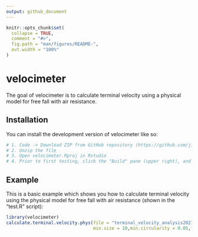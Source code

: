 ```yaml
---
output: github_document
---
```


<!-- README.md is generated from README.Rmd. Please edit that file -->

```r
knitr::opts_chunk$set(
  collapse = TRUE,
  comment = "#>",
  fig.path = "man/figures/README-",
  out.width = "100%"
)
```

# velocimeter

<!-- badges: start -->
<!-- badges: end -->

The goal of velocimeter is to calculate terminal velocity using a physical model for free fall with air resistance.

## Installation

You can install the development version of velocimeter like so:

``` r
# 1. Code -> Download ZIP from GitHub repository (https://github.com/jinleizhu/velocimeter)
# 2. Unzip the file
# 3. Open velocimeter.Rproj in Rstudio
# 4. Prior to first testing, click the "Build" pane (upper right), and then "Install and Restart"

```

## Example

This is a basic example which shows you how to calculate terminal velocity using
the physical model for free fall with air resistance (shown in the "test.R" script):

```r
library(velocimeter)
calculate.terminal.velocity.phys(file = "terminal_velocity_analysis20219191543/agri-short_00000.aviResults.txt",
                                 min.size = 10,min.circularity = 0.05,fps = 130,tubelength = 1.075)

```

